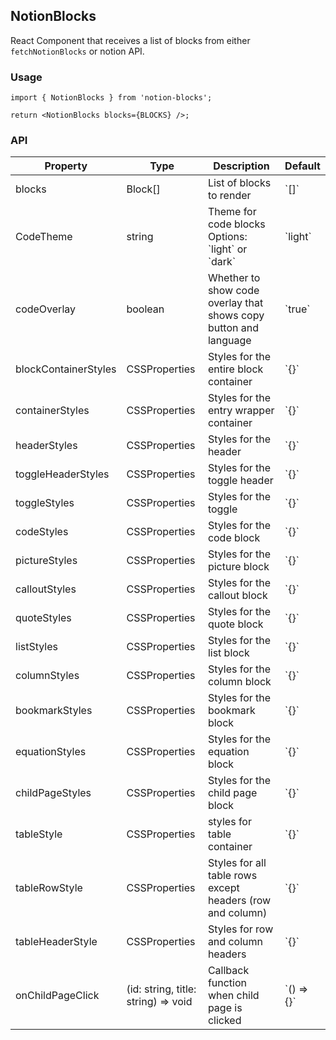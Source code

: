 
## NotionBlocks

React Component that receives a list of blocks from either `fetchNotionBlocks` or notion API.

### Usage

```tsx
import { NotionBlocks } from 'notion-blocks';

return <NotionBlocks blocks={BLOCKS} />;
```

### API

<table>
  <thead>
    <tr>
      <th>Property</th>
      <th>Type</th>
      <th>Description</th>
      <th>Default</th>
    </tr>
  </thead>
  <tbody>
    <tr>
      <td>blocks</td>
      <td>Block[]</td>
      <td>List of blocks to render</td>
      <td>`[]`</td>
    </tr>
    <tr>
      <td>CodeTheme</td>
      <td>string</td>
      <td>Theme for code blocks Options: `light` or `dark`</td>
      <td>`light`</td>
    </tr>
    <tr>
      <td>codeOverlay</td>
      <td>boolean</td>
      <td>Whether to show code overlay that shows copy button and language</td>
      <td>`true`</td>
    </tr>
    <tr>
      <td>blockContainerStyles</td>
      <td>CSSProperties</td>
      <td>Styles for the entire block container</td>
      <td>`{}`</td>
    </tr>
    <tr>
      <td>containerStyles</td>
      <td>CSSProperties</td>
      <td>Styles for the entry wrapper container</td>
      <td>`{}`</td>
    </tr>
    <tr>
      <td>headerStyles</td>
      <td>CSSProperties</td>
      <td>Styles for the header</td>
      <td>`{}`</td>
    </tr>
    <tr>
      <td>toggleHeaderStyles</td>
      <td>CSSProperties</td>
      <td>Styles for the toggle header</td>
      <td>`{}`</td>
    </tr>
    <tr>
      <td>toggleStyles</td>
      <td>CSSProperties</td>
      <td>Styles for the toggle</td>
      <td>`{}`</td>
    </tr>
    <tr>
      <td>codeStyles</td>
      <td>CSSProperties</td>
      <td>Styles for the code block</td>
      <td>`{}`</td>
    </tr>
    <tr>
      <td>pictureStyles</td>
      <td>CSSProperties</td>
      <td>Styles for the picture block</td>
      <td>`{}`</td>
    </tr>
    <tr>
      <td>calloutStyles</td>
      <td>CSSProperties</td>
      <td>Styles for the callout block</td>
      <td>`{}`</td>
    </tr>
    <tr>
      <td>quoteStyles</td>
      <td>CSSProperties</td>
      <td>Styles for the quote block</td>
      <td>`{}`</td>
    </tr>
    <tr>
      <td>listStyles</td>
      <td>CSSProperties</td>
      <td>Styles for the list block</td>
      <td>`{}`</td>
    </tr>
    <tr>
      <td>columnStyles</td>
      <td>CSSProperties</td>
      <td>Styles for the column block</td>
      <td>`{}`</td>
    </tr>
    <tr>
      <td>bookmarkStyles</td>
      <td>CSSProperties</td>
      <td>Styles for the bookmark block</td>
      <td>`{}`</td>
    </tr>
    <tr>
      <td>equationStyles</td>
      <td>CSSProperties</td>
      <td>Styles for the equation block</td>
      <td>`{}`</td>
    </tr>
    <tr>
      <td>childPageStyles</td>
      <td>CSSProperties</td>
      <td>Styles for the child page block</td>
      <td>`{}`</td>
    </tr>
    <tr>
      <td>tableStyle</td>
      <td>CSSProperties</td>
      <td>styles for table container</td>
      <td>`{}`</td>
    </tr>
    <tr>
      <td>tableRowStyle</td>
      <td>CSSProperties</td>
      <td>Styles for all table rows except headers (row and column)</td>
      <td>`{}`</td>
    </tr>
    <tr>
      <td>tableHeaderStyle</td>
      <td>CSSProperties</td>
      <td>Styles for row and column headers</td>
      <td>`{}`</td>
    </tr>
    <tr>
      <td>onChildPageClick</td>
      <td>(id: string, title: string) =&gt; void</td>
      <td>Callback function when child page is clicked</td>
      <td>`() => {}`</td>
    </tr>
  </tbody>
</table>
